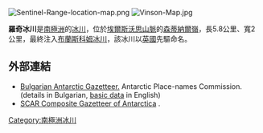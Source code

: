 [[Image:Sentinel-Range-location-map.png|thumb]]
[[Image:Vinson-Map.jpg|thumb]]

'''羅奇冰川'''是[[南極洲|南極洲]]的[[冰川|冰川]]，位於[[埃爾斯沃思山脈|埃爾斯沃思山脈]]的[[森蒂納爾嶺|森蒂納爾嶺]]，長5.8公里、寬2公里，最終注入[[布蘭斯科姆冰川|布蘭斯科姆冰川]]，該冰川以[[英國|英國]]先驅命名。

==外部連結==
* [http://apcbg.org/gazet-bg.doc Bulgarian Antarctic Gazetteer.] {{Wayback|url=http://apcbg.org/gazet-bg.doc |date=20131012104624 }} Antarctic Place-names Commission. (details in Bulgarian, [http://apcbg.org/gazet.htm basic data] {{Wayback|url=http://apcbg.org/gazet.htm |date=20160304071225 }} in English)
* [http://data.aad.gov.au/aadc/gaz/scar/ SCAR Composite Gazetteer of Antarctica] {{WebCite|url=https://www.webcitation.org/5ug2CfC7m?url=http://data.aad.gov.au/aadc/gaz/scar/ |date=20101202140255 |dateformat=iso }}.

{{DEFAULTSORT:Roché Glacier}}
[[Category:南極洲冰川|Category:南極洲冰川]]


{{EllsworthLand-geo-stub}}